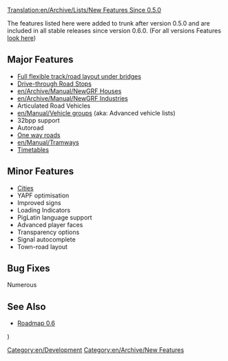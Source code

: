 [[Translation:en/Archive/Lists/New Features Since 0.5.0]]


The features listed here were added to trunk after version 0.5.0 and are included in all stable releases since version 0.6.0.  (For all versions Features [[:Category:en/Archive/New Features|look here]])

==Major Features==
* [[en/Archive/Manual/New Bridges|Full flexible track/road layout under bridges]]
* [[en/Manual/Drive-through Road Stops|Drive-through Road Stops]]
* [[en/Archive/Manual/NewGRF Houses]]
* [[en/Archive/Manual/NewGRF Industries]]
* Articulated Road Vehicles
* [[en/Manual/Vehicle groups]] (aka: Advanced vehicle lists)
* 32bpp support
* Autoroad
* [[en/Manual/Roadway construction#building-one-way-roads|One way roads]]
* [[en/Manual/Tramways]]
* [[en/Manual/Timetable|Timetables]]

==Minor Features==
* [[en/Manual/Towns|Cities]]
* YAPF optimisation
* Improved signs
* Loading Indicators
* PigLatin language support
* Advanced player faces
* Transparency options
* Signal autocomplete
* Town-road layout


==Bug Fixes==
Numerous

==See Also==
*[[en/Archive/Lists/Roadmap 0.6|Roadmap 0.6]]

[[Category:en/Development]][[Category:en/Archive/New Features]])